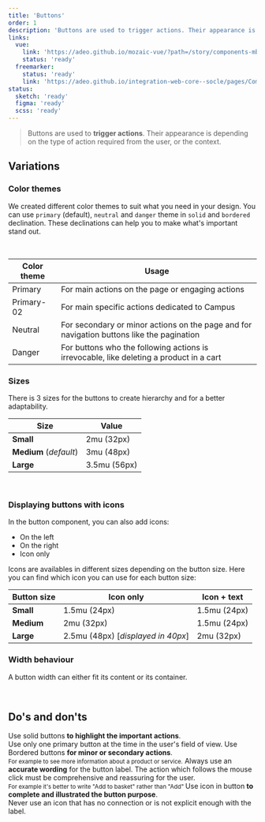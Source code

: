 ```yaml
---
title: 'Buttons'
order: 1
description: 'Buttons are used to trigger actions. Their appearance is depending on the type of action required from the user, or the context'
links:
  vue:
    link: 'https://adeo.github.io/mozaic-vue/?path=/story/components-mbutton--try-it'
    status: 'ready'
  freemarker:
    status: 'ready'
    link: 'https://adeo.github.io/integration-web-core--socle/pages/Components/buttons/'
status:
  sketch: 'ready'
  figma: 'ready'
  scss: 'ready'
---
```


> Buttons are used to **trigger actions**. Their appearance is depending on the type of action required from the user, or the context.

## Variations

### Color themes

We created different color themes to suit what you need in your design.
You can use `primary` (default), `neutral` and `danger` theme in `solid` and `bordered` declination. These declinations can help you to make what's important stand out.

<Preview path="button-styles" nude />
<br />

| Color theme | Usage                                                                                     |
| ----------- | ----------------------------------------------------------------------------------------- |
| Primary     | For main actions on the page or engaging actions                                          |
| Primary-02  | For main specific actions dedicated to Campus                                             |
| Neutral     | For secondary or minor actions on the page and for navigation buttons like the pagination |
| Danger      | For buttons who the following actions is irrevocable, like deleting a product in a cart   |

### Sizes

There is 3 sizes for the buttons to create hierarchy and for a better adaptability.

| Size                   | Value        |
| ---------------------- | ------------ |
| **Small**              | 2mu (32px)   |
| **Medium** (_default_) | 3mu (48px)   |
| **Large**              | 3.5mu (56px) |

<Preview path="button-sizes" nude />
<br />

### Displaying buttons with icons

In the button component, you can also add icons:

- On the left
- On the right
- Icon only

<Preview path="button-icon" nude />

Icons are availables in different sizes depending on the button size. Here you can find which icon you can use for each button size:

| **Button size** | **Icon only**                      | **Icon + text** |
| --------------- | ---------------------------------- | --------------- |
| **Small**       | 1.5mu (24px)                       | 1.5mu (24px)    |
| **Medium**      | 2mu (32px)                         | 1.5mu (24px)    |
| **Large**       | 2.5mu (48px) [_displayed in 40px_] | 2mu (32px)      |

### Width behaviour

A button width can either fit its content or its container.

<Preview path="button-widths" nude />
<br />

## Do's and don'ts

<HintItem>
  Use solid buttons <b>to highlight the important actions</b>.<br />
</HintItem>
<HintItem>
  Use only one primary button at the time in the user's field of view.
</HintItem>
<HintItem>
  Use Bordered buttons <b>for minor or secondary actions</b>.<br />
  <small>For example to see more information about a product or service.</small>
</HintItem>
<HintItem>
  Always use an <b>accurate wording</b> for the button label. The action which
  follows the mouse click must be comprehensive and reassuring for the user.
  <br />
  <small>
    For example it's better to write "Add to basket" rather than "Add"
  </small>
</HintItem>
<HintItem>
  Use icon in button <b>to complete and illustrated the button purpose</b>.
  <br />
</HintItem>
<HintItem dont>
  Never use an icon that has no connection or is not explicit enough with the
  label.
</HintItem>
<Hint
  type="dont"
  title="Never use in proximity two solid buttons with the same color theme"
>
  <Preview path="button-proximity-dont" nude />
</Hint>
